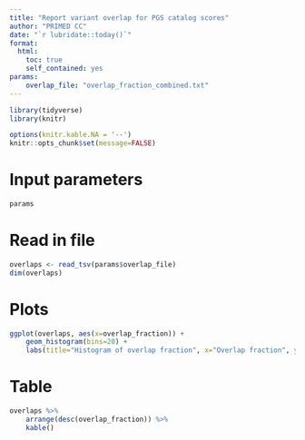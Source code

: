 ```yaml
---
title: "Report variant overlap for PGS catalog scores"
author: "PRIMED CC"
date: "`r lubridate::today()`"
format:
  html:
    toc: true
    self_contained: yes
params:
    overlap_file: "overlap_fraction_combined.txt"
---
```


```r
library(tidyverse)
library(knitr)

options(knitr.kable.NA = '--')
knitr::opts_chunk$set(message=FALSE)
```

# Input parameters

```r
params
```

# Read in file
```r
overlaps <- read_tsv(params$overlap_file)
dim(overlaps)
```

# Plots

```r
ggplot(overlaps, aes(x=overlap_fraction)) +
    geom_histogram(bins=20) +
    labs(title="Histogram of overlap fraction", x="Overlap fraction", y="Count")
```

# Table

```r
overlaps %>%
    arrange(desc(overlap_fraction)) %>%
    kable()
```
